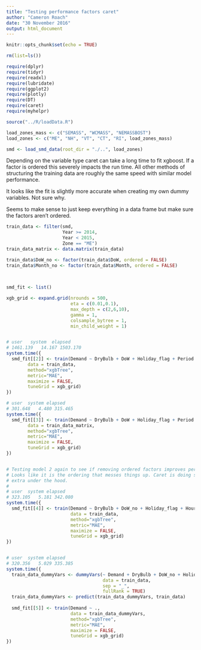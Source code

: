 ```yaml
---
title: "Testing performance factors caret"
author: "Cameron Roach"
date: "30 November 2016"
output: html_document
---
```


```r
knitr::opts_chunk$set(echo = TRUE)

rm(list=ls())

require(dplyr)
require(tidyr)
require(readxl)
require(lubridate)
require(ggplot2)
require(plotly)
require(DT)
require(caret)
require(myhelpr)

source("../R/loadData.R")

load_zones_mass <- c("SEMASS", "WCMASS", "NEMASSBOST")
load_zones <- c("ME", "NH", "VT", "CT", "RI", load_zones_mass)

smd <- load_smd_data(root_dir = "./..", load_zones)
```

Depending on the variable type caret can take a long time to fit xgboost. If a factor is ordered this severely impacts the run time. All other methods of structuring the training data are roughly the same speed with similar model performance.

It looks like the fit is slightly more accurate when creating my own dummy variables. Not sure why.

Seems to make sense to just keep everything in a data frame but make sure the factors aren't ordered.

```r
train_data <- filter(smd,
                     Year >= 2014,
                     Year < 2015,
                     Zone == "ME")
train_data_matrix <- data.matrix(train_data)

train_data$DoW_no <- factor(train_data$DoW, ordered = FALSE)
train_data$Month_no <- factor(train_data$Month, ordered = FALSE)

  
  
smd_fit <- list()

xgb_grid <- expand.grid(nrounds = 500,
                        eta = c(0.01,0.1),
                        max_depth = c(2,6,10),
                        gamma = 1,
                        colsample_bytree = 1,
                        min_child_weight = 1)


# user   system  elapsed 
# 1461.139   14.167 1503.170
system.time({
  smd_fit[[2]] <- train(Demand ~ DryBulb + DoW + Holiday_flag + Period + Month,
        data = train_data,
        method="xgbTree",
        metric="MAE",
        maximize = FALSE,
        tuneGrid = xgb_grid)
})

# user  system elapsed 
# 301.648   4.480 315.465 
system.time({
  smd_fit[[3]] <- train(Demand ~ DryBulb + DoW + Holiday_flag + Period + Month,
        data = train_data_matrix,
        method="xgbTree",
        metric="MAE",
        maximize = FALSE,
        tuneGrid = xgb_grid)
})


# Testing model 2 again to see if removing ordered factors improves performance 
# Looks like it is the ordering that messes things up. Caret is doing something
# extra under the hood.
# 
# user  system elapsed
# 323.105   5.181 342.080
system.time({
  smd_fit[[4]] <- train(Demand ~ DryBulb + DoW_no + Holiday_flag + Hour + Month_no,
                        data = train_data,
                        method="xgbTree",
                        metric="MAE",
                        maximize = FALSE,
                        tuneGrid = xgb_grid)
})


# user  system elapsed 
# 320.356   5.029 335.385
system.time({
  train_data_dummyVars <- dummyVars(~ Demand + DryBulb + DoW_no + Holiday_flag + Hour + Month_no,
                                    data = train_data,
                                    sep = "_",
                                    fullRank = TRUE)
  train_data_dummyVars <- predict(train_data_dummyVars, train_data)
  
  smd_fit[[5]] <- train(Demand ~ .,
                        data = train_data_dummyVars,
                        method="xgbTree",
                        metric="MAE",
                        maximize = FALSE,
                        tuneGrid = xgb_grid)
})

```

